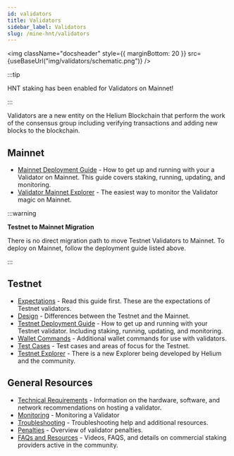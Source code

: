 ```yaml
---
id: validators
title: Validators
sidebar_label: Validators
slug: /mine-hnt/validators
---
```



<img
  className="docsheader"
  style={{ marginBottom: 20 }}
  src={useBaseUrl("img/validators/schematic.png")}
/>



:::tip

HNT staking has been enabled for Validators on Mainnet!

:::

Validators are a new entity on the Helium Blockchain that perform the work of the consensus group including verifying transactions and adding new blocks to the blockchain.

## Mainnet

* [Mainnet Deployment Guide](/mine-hnt/validators/mainnet/deployment-guide) - How to get up and running with your a Validator on Mainnet. This guide covers staking, running, updating, and monitoring.
* [Validator Mainnet Explorer](https://explorer-beta.helium.com/validators) - The easiest way to monitor the Validator magic on Mainnet. 

:::warning

**Testnet to Mainnet Migration**

There is no direct migration path to move Testnet Validators to Mainnet. To deploy on Mainnet, follow the deployment guide listed above. 

:::



## Testnet

* [Expectations](/mine-hnt/validators/testnet/expectations) - Read this guide first. These are the expectations of Testnet validators.
* [Design](/mine-hnt/validators/testnet/design) - Differences between the Testnet and the Mainnet.
* [Testnet Deployment Guide](/mine-hnt/validators/testnet/deployment-guide) - How to get up and running with your Testnet validator.  Including staking, running, updating, and monitoring.
* [Wallet Commands](/mine-hnt/validators/testnet/wallet) - Additional wallet commands for use with validators.
* [Test Cases](/mine-hnt/validators/testnet/test-cases) - Test cases and areas of focus for the Testnet.
* [Testnet Explorer](https://explorer.helium.wtf/validators) - There is a new Explorer being developed by Helium and the community.

## General Resources

* [Technical Requirements](/mine-hnt/validators/requirements) - Information on the hardware, software, and network recommendations on hosting a validator.
* [Monitoring](/mine-hnt/validators/monitoring) - Monitoring a Validator
* [Troubleshooting](/mine-hnt/validators/troubleshooting) - Troubleshooting help and additional resources.
* [Penalties](/mine-hnt/validators/penalties) - Overview of validator penalties.
* [FAQs and Resources](/mine-hnt/validators/faqs-resources-providers) - Videos, FAQS, and details on commercial staking providers active in the community.
